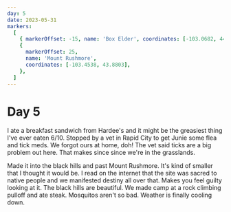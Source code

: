 ```yaml
---
day: 5
date: 2023-05-31
markers:
  [
    { markerOffset: -15, name: 'Box Elder', coordinates: [-103.0682, 44.1125] },
    {
      markerOffset: 25,
      name: 'Mount Rushmore',
      coordinates: [-103.4538, 43.8803],
    },
  ]
---
```


# Day 5

I ate a breakfast sandwich from Hardee's and it might be the greasiest thing I've ever eaten 6/10. Stopped by a vet in Rapid City to get Junie some flea and tick meds. We forgot ours at home, doh! The vet said ticks are a big problem out here. That makes since since we're in the grasslands.

Made it into the black hills and past Mount Rushmore. It's kind of smaller that I thought it would be. I read on the internet that the site was sacred to native people and we manifested destiny all over that. Makes you feel guilty looking at it. The black hills are beautiful. We made camp at a rock climbing pulloff and ate steak. Mosquitos aren't so bad. Weather is finally cooling down.
